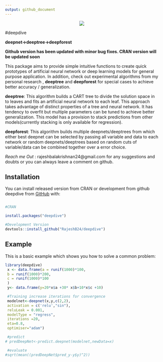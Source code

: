 ```yaml
---
output: github_document
---
```


<!-- README.md is generated from README.Rmd. Please edit that file -->



<p align="center">
  <img  src="https://i.ibb.co/Snv5grs/deepdivelogo.png">
</p>

 
#deepdive

**deepnet->deeptree->deepforest**

**Github version has been updated with minor bug fixes. CRAN version will be updated soon**
   

This package aims to provide simple intuitive functions to create quick prototypes of artificial neural network or deep learning models for general purpose application. In addition, check out experimental algorithms from my personal research , **deeptree** and **deepforest** for special cases to achieve better accuracy / generalization.


**deeptree**: This algorithm builds a CART tree to divide the solution space in to leaves and fits an artificial neural network to each leaf. This approach takes advantage of distinct properties of a tree and neural network. It has tendency to overfit but multiple parameters can be tuned to achieve better generalization. This model has a provision to stack predictions from other models(currently stacking is only available for regression).

**deepforest**: This algorithm builds  multiple deepnets/deeptrees from which either best deepnet can be selected by passing all variable and data to each network or random deepnets/deeptrees based on random cuts of variable/data can be combined together over a error choice. 

*Reach me Out* : rajeshbalakrishnan24@gmail.com for any suggestions and doubts or you can always leave a comment on github.


## Installation

You can install released version from CRAN or development from github deepdive from [GitHub](https://github.com/RajeshB24/deepdive) with:
 
``` r

#CRAN

install.packages("deepdive")

#Development Version
devtools::install_github("RajeshB24/deepdive")
```

## Example

This is a basic example which shows you how to solve a common problem:

```r
library(deepdive)
 x <- data.frame(a = runif(1000)*100,
 b = runif(1000)*200,
 c = runif(1000)*100
 )
 y<- data.frame(y=20*x$a +30* x$b+10*x$c +10)

 #Training increase iterations for convergence
 modelnet<-deepnet(x,y,c(2,2),
 activation = c('relu',"sin"),
 reluLeak = 0.001,
 modelType = "regress",
 iterations =20,
 eta=0.8,
 optimiser="adam")

 #predict
# predDeepNet<-predict.deepnet(modelnet,newData=x)

 #evaluate
#sqrt(mean((predDeepNet$pred_y-y$y)^2))

 

```

